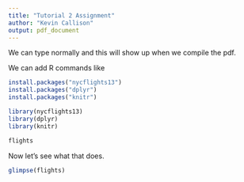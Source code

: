 ```yaml
---
title: "Tutorial 2 Assignment"
author: "Kevin Callison"
output: pdf_document
---
```


We can type normally and this will show up when we compile the pdf.

We can add R commands like 

```r
install.packages("nycflights13")
install.packages("dplyr")
install.packages("knitr")

library(nycflights13)
library(dplyr)
library(knitr)

flights
```

Now let's see what that does.

```r
glimpse(flights)
```